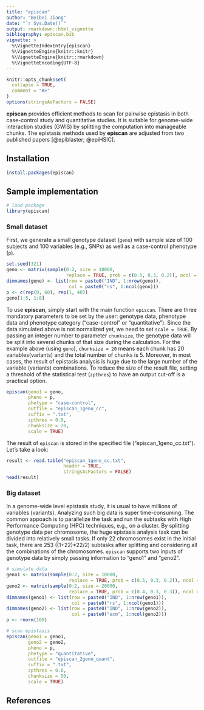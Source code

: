 ```yaml
---
title: "episcan"
author: "Beibei Jiang"
date: "`r Sys.Date()`"
output: rmarkdown::html_vignette
bibliography: episcan.bib
vignette: >
  %\VignetteIndexEntry{episcan}
  %\VignetteEngine{knitr::knitr}
  %\VignetteEngine{knitr::rmarkdown}
  %\VignetteEncoding{UTF-8}
---
```


```r
knitr::opts_chunk$set(
  collapse = TRUE,
  comment = "#>"
)
options(stringsAsFactors = FALSE)
```
**episcan** provides  efficient methods to scan for pairwise epistasis in both case-control study and quantitative studies. It is suitable for genome-wide interaction studies (GWIS) by splitting the computation into manageable chunks. The epistasis methods used by **episcan** are adjusted from two published papers [@epiblaster; @epiHSIC].

## Installation
```r
install.packages(episcan)
```

## Sample implementation
```r
# load package
library(episcan)
```
### Small dataset
First, we generate a small genotype dataset (`geno`) with sample size of 100 subjects and 100 variables (e.g., SNPs) as well as a case-control phenotype (`p`).  
```r
set.seed(321)
geno <- matrix(sample(0:2, size = 10000, 
                      replace = TRUE, prob = c(0.5, 0.3, 0.2)), ncol = 100)
dimnames(geno) <- list(row = paste0("IND", 1:nrow(geno)), 
                       col = paste0("rs", 1:ncol(geno)))
p <- c(rep(0, 60), rep(1, 40))
geno[1:5, 1:8]
```
To  use **episcan**, simply start with the main function `episcan`. There are three mandatory parameters to be set by the user: genotype data, phenotype data and phenotype category ("case-control" or "quantitative"). Since the data simulated above is not normalized yet, we need to set `scale = TRUE`. By passing an integer number to parameter `chunksize`, the genotype data will be split into several chunks of that size during the calculation. For the example above (using `geno`), `chunksize = 20` means each chunk has 20 variables(variants) and the total number of chunks is 5. Moreover, in most cases, the result of epistasis analysis is huge due to the large number of the variable (variants) combinations. To reduce the size of the result file, setting a threshold of the statistical test (`zpthres`) to have an output cut-off is a practical option. 
```r
episcan(geno1 = geno, 
        pheno = p, 
        phetype = "case-control",
        outfile = "episcan_1geno_cc", 
        suffix = ".txt", 
        zpthres = 0.9, 
        chunksize = 20, 
        scale = TRUE)
```
The result of `episcan` is stored in the specified file ("episcan_1geno_cc.txt"). Let's take a look:
```r
result <- read.table("episcan_1geno_cc.txt",
                     header = TRUE,
                     stringsAsFactors = FALSE)
head(result)
```

### Big dataset
In a genome-wide level epistasis study, it is usual to have millions of variables (variants). Analyzing such big data is super time-consuming. The common appoach is to parallelize the task and run the subtasks with High Performance Computing (HPC) techniques, e.g., on a cluster. By splitting genotype data per chromosome, the huge epistasis analysis task can be divided into relatively small tasks. If only 22 chromosomes exist in the initial task, there are 253 ((1+22)\*22/2) subtasks after splitting and considering all the combinations of the chromosomes. `episcan` supports two inputs of genotype data by simply passing information to "geno1" and "geno2".  
```r
# simulate data
geno1 <- matrix(sample(0:2, size = 10000, 
                       replace = TRUE, prob = c(0.5, 0.3, 0.2)), ncol = 100)
geno2 <- matrix(sample(0:2, size = 20000, 
                       replace = TRUE, prob = c(0.4, 0.3, 0.3)), ncol = 200)
dimnames(geno1) <- list(row = paste0("IND", 1:nrow(geno1)), 
                        col = paste0("rs", 1:ncol(geno1)))
dimnames(geno2) <- list(row = paste0("IND", 1:nrow(geno2)), 
                        col = paste0("exm", 1:ncol(geno2)))
p <- rnorm(100)

# scan epistasis
episcan(geno1 = geno1,
        geno2 = geno2,
        pheno = p, 
        phetype = "quantitative",
        outfile = "episcan_2geno_quant", 
        suffix = ".txt", 
        zpthres = 0.6, 
        chunksize = 50, 
        scale = TRUE)
```




## References